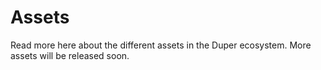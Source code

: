 # Assets

Read more here about the different assets in the Duper ecosystem. More assets will be released soon.